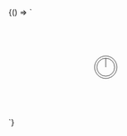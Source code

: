 
<Meta title='Examples/Input' />

<Canvas>
  <Story name='Input'>
    {() => `
      <div style="display: flex; gap: 0.5rem; align-items: center; width: 50%; margin: 50px 25%; height: 80px;">
        <v-input
          type="number"
          value="0"
          step="10"
          oninput="
            document.querySelector('#illustration').style.transform = 'rotate(' + event.detail.value + 'deg)'
          "
        >
        </v-input>
        <svg id="illustration" style="height:100%" viewBox="0 0 50 50" xmlns="http://www.w3.org/2000/svg">
          <circle stroke-width="0.5" stroke="#111" fill="rgba(0,0,0,0)" cx="25" cy="25" r="12.5"></circle>
          <circle stroke-width="0.5" stroke="#111" fill="rgba(0,0,0,0)" cx="25" cy="25" r="10"></circle>
          <line stroke-width="0.5" x1="25" y1="25" x2="25" y2="15" stroke="black" style="transform-origin: center"></line>
        </svg>
      </div>
    `}
  </Story>
</Canvas>

